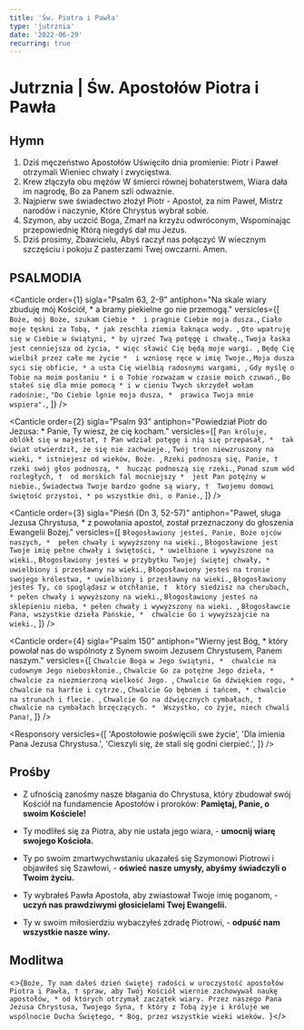 ```yaml
---
title: 'Św. Piotra i Pawła'
type: 'jutrznia'
date: '2022-06-29'
recurring: true
---
```


# Jutrznia | Św. Apostołów Piotra i Pawła

<OpeningVersicle />

## Hymn

1.  Dziś męczeństwo Apostołów
    Uświęciło dnia promienie:
    Piotr i Paweł otrzymali
    Wieniec chwały i zwycięstwa.
2.  Krew złączyła obu mężów
    W śmierci równej bohaterstwem,
    Wiara dała im nagrodę,
    Bo za Panem szli odważnie.
3.  Najpierw swe świadectwo złożył
    Piotr - Apostoł, za nim Paweł,
    Mistrz narodów i naczynie,
    Które Chrystus wybrał sobie.
4.  Szymon, aby uczcić Boga,
    Zmarł na krzyżu odwróconym,
    Wspominając przepowiednię
    Którą niegdyś dał mu Jezus.
5.  Dziś prosimy, Zbawicielu,
    Abyś raczył nas połączyć
    W wiecznym szczęściu i pokoju
    Z pasterzami Twej owczarni. Amen.

## PSALMODIA

<Canticle
  order={1}
  sigla="Psalm 63, 2-9"
  antiphon="Na skale wiary zbuduję mój Kościół, * a bramy piekielne go nie przemogą."
  versicles={[
    `Boże, mój Boże, szukam Ciebie * 
i pragnie Ciebie moja dusza.`,
    `Ciało moje tęskni za Tobą, *
jak zeschła ziemia łaknąca wody. `,
    `Oto wpatruję się w Ciebie w świątyni, *
by ujrzeć Twą potęgę i chwałę.`,
    `Twoja łaska jest cenniejsza od życia, *
więc sławić Cię będą moje wargi. `,
    `Będę Cię wielbił przez całe me życie * 
i wzniosę ręce w imię Twoje.`,
    `Moja dusza syci się obficie, *
a usta Cię wielbią radosnymi wargami, `,
    `Gdy myślę o Tobie na moim posłaniu *
i o Tobie rozważam w czasie moich czuwań.`,
    `Bo stałeś się dla mnie pomocą *
i w cieniu Twych skrzydeł wołam radośnie:`,
    `"Do Ciebie lgnie moja dusza, * 
prawica Twoja mnie wspiera".`,
  ]}
/>

<Canticle
  order={2}
  sigla="Psalm 93"
  antiphon="Powiedział Piotr do Jezusa: * Panie, Ty wiesz, że cię kocham."
  versicles={[
    `Pan króluje, oblókł się w majestat, †
Pan wdział potęgę i nią się przepasał, * 
tak świat utwierdził, że się nie zachwieje.`,
    `Twój tron niewzruszony na wieki, *
istniejesz od wieków, Boże. `,
    `Rzeki podnoszą się, Panie, † 
rzeki swój głos podnoszą, * 
hucząc podnoszą się rzeki.`,
    `Ponad szum wód rozległych, † 
od morskich fal mocniejszy * 
jest Pan potężny w niebie.`,
    `Świadectwa Twoje bardzo godne są wiary, † 
Twojemu domowi świętość przystoi, *
po wszystkie dni, o Panie.`,
  ]}
/>

<Canticle
  order={3}
  sigla="Pieśń (Dn 3, 52-57)"
  antiphon="Paweł, sługa Jezusa Chrystusa, * z powołania apostoł, został przeznaczony do głoszenia Ewangelii Bożej."
  versicles={[
    `Błogosławiony jesteś, Panie, Boże ojców naszych, * 
pełen chwały i wywyższony na wieki.`,
    `Błogosławione jest Twoje imię pełne chwały i świętości, *
uwielbione i wywyższone na wieki.`,
    `Błogosławiony jesteś w przybytku Twojej świętej chwały, * 
uwielbiony i przesławny na wieki.`,
    `Błogosławiony jesteś na tronie swojego królestwa, *
uwielbiony i przesławny na wieki.`,
    `Błogosławiony jesteś Ty, co spoglądasz w otchłanie, † 
który siedzisz na cherubach, *
pełen chwały i wywyższony na wieki.`,
    `Błogosławiony jesteś na sklepieniu nieba, *
pełen chwały i wywyższony na wieki. `,
    `Błogosławcie Pana, wszystkie dzieła Pańskie, * 
chwalcie Go i wywyższajcie na wieki.`,
  ]}
/>

<Canticle
  order={4}
  sigla="Psalm 150"
  antiphon="Wierny jest Bóg, * który powołał nas do wspólnoty z Synem swoim Jezusem Chrystusem, Panem naszym."
  versicles={[
    `Chwalcie Boga w Jego świątyni, * 
chwalcie na cudownym Jego nieboskłonie.`,
    `Chwalcie Go za potężne Jego dzieła, *
chwalcie za niezmierzoną wielkość Jego. `,
    `Chwalcie Go dźwiękiem rogu, *
chwalcie na harfie i cytrze.`,
    `Chwalcie Go bębnem i tańcem, *
chwalcie na strunach i flecie. `,
    `Chwalcie Go na dźwięcznych cymbałach, † 
chwalcie na cymbałach brzęczących. * 
Wszystko, co żyje, niech chwali Pana!`,
  ]}
/>

<Passage
  sigla="1 P 4, 13-14"
  passage="Kochani! Cieszcie się, im bardziej jesteście uczestnikami cierpień Chrystusowych, abyście się cieszyli i radowali przy objawieniu się Jego chwały. Błogosławieni jesteście, jeżeli złorzeczą wam dla imienia Chrystusa, albowiem Duch chwały, Boży Duch na was spoczywa."
/>

<Responsory
  versicles={[
    'Apostołowie poświęcili swe życie',
    'Dla imienia Pana Jezusa Chrystusa.',
    'Cieszyli się, że stali się godni cierpieć.',
  ]}
/>

<Benedictus antiphon="Wszystko jest wasze, * czy to Paweł, czy Kefas, wy zaś Chrystusa, a Chrystus - Boga." />

## Prośby

- Z ufnością zanośmy nasze błagania do Chrystusa, który zbudował swój Kościół na fundamencie Apostołów i proroków: **Pamiętaj, Panie, o swoim Kościele!**

- Ty modliłeś się za Piotra, aby nie ustała jego wiara, - **umocnij wiarę swojego Kościoła.**

- Ty po swoim zmartwychwstaniu ukazałeś się Szymonowi Piotrowi i objawiłeś się Szawłowi, - **oświeć nasze umysły, abyśmy świadczyli o Twoim życiu.**
- Ty wybrałeś Pawła Apostoła, aby zwiastował Twoje imię poganom, - **uczyń nas prawdziwymi głosicielami Twej Ewangelii.**

- Ty w swoim miłosierdziu wybaczyłeś zdradę Piotrowi, - **odpuść nam wszystkie nasze winy.**

<CustomIntercessions type="lauds" />

<KyrieEleison />

<LordsPrayer />

## Modlitwa

<>{`Boże, Ty nam dałeś dzień świętej radości w uroczystość apostołów Piotra i Pawła, † spraw, aby Twój Kościół wiernie zachowywał naukę apostołów, * od których otrzymał zaczątek wiary. Przez naszego Pana Jezusa Chrystusa, Twojego Syna, † który z Tobą żyje i króluje we wspólnocie Ducha Świętego, * Bóg, przez wszystkie wieki wieków. `}</>

<Amen />

<BlessingAndConcludingVersicle />
